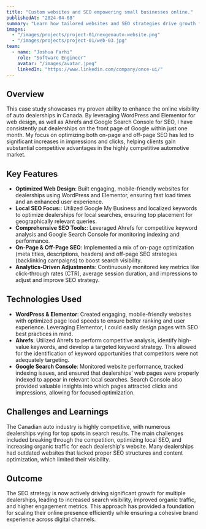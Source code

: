 ```yaml
---
title: "Custom websites and SEO empowering small businesses online."
publishedAt: "2024-04-08"
summary: "Learn how tailored websites and SEO strategies drive growth for small businesses, enhancing their online presence and visibility effectively."
images:
  - "/images/projects/project-01/nexgenauto-website.png"
  - "/images/projects/project-01/web-03.jpg"
team:
  - name: "Joshua Farhi"
    role: "Software Engineer"
    avatar: "/images/avatar.jpeg"
    linkedIn: "https://www.linkedin.com/company/once-ui/"
---
```


## Overview

This case study showcases my proven ability to enhance the online visibility of auto dealerships in Canada. By leveraging WordPress and Elementor for web design, as well as Ahrefs and Google Search Console for SEO, I have consistently put dealerships on the front page of Google within just one month. My focus on optimizing both on-page and off-page SEO has led to significant increases in impressions and clicks, helping clients gain substantial competitive advantages in the highly competitive automotive market.


## Key Features

- **Optimized Web Design**: Built engaging, mobile-friendly websites for dealerships using WordPress and Elementor, ensuring fast load times and an enhanced user experience.
- **Local SEO Focus:**: Utilized Google My Business and localized keywords to optimize dealerships for local searches, ensuring top placement for geographically relevant queries.
- **Comprehensive SEO Tools:**: Leveraged Ahrefs for competitive keyword analysis and Google Search Console for monitoring indexing and performance.
- **On-Page & Off-Page SEO**: Implemented a mix of on-page optimization (meta titles, descriptions, headers) and off-page SEO strategies (backlinking campaigns) to boost search visibility.
- **Analytics-Driven Adjustments**: Continuously monitored key metrics like click-through rates (CTR), average session duration, and impressions to adjust and improve SEO strategy.

## Technologies Used

- **WordPress & Elementor**: Created engaging, mobile-friendly websites with optimized page load speeds to ensure better ranking and user experience. Leveraging Elementor, I could easily design pages with SEO best practices in mind.
- **Ahrefs**: Utilized Ahrefs to perform competitive analysis, identify high-value keywords, and develop a targeted keyword strategy. This allowed for the identification of keyword opportunities that competitors were not adequately targeting.
- **Google Search Console**: Monitored website performance, tracked indexing issues, and ensured that dealerships’ web pages were properly indexed to appear in relevant local searches. Search Console also provided valuable insights into which pages attracted clicks and impressions, allowing for focused optimization.

## Challenges and Learnings

The Canadian auto industry is highly competitive, with numerous dealerships vying for top spots in search results. The main challenges included breaking through the competition, optimizing local SEO, and increasing organic traffic for each dealership's website. Many dealerships had outdated websites that lacked proper SEO structures and content optimization, which limited their visibility.

## Outcome

The SEO strategy is now actively driving significant growth for multiple dealerships, leading to increased search visibility, improved organic traffic, and higher engagement metrics. This approach has provided a foundation for scaling their online presence efficiently while ensuring a cohesive brand experience across digital channels.